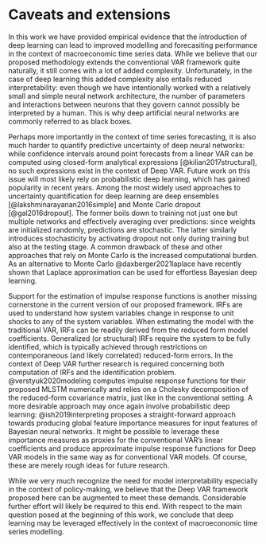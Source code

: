 # Caveats and extensions {#exten}

In this work we have provided empirical evidence that the introduction of deep learning can lead to improved modelling and forecasiting performance in the context of macroeconomic time series data. While we believe that our proposed methodology extends the conventional VAR framework quite naturally, it still comes with a lot of added complexity. Unfortunately, in the case of deep learning this added complexity also entails reduced interpretability: even though we have intentionally worked with a relatively small and simple neural network architecture, the number of parameters and interactions between neurons that they govern cannot possibly be interpreted by a human. This is why deep artificial neural networks are commonly referred to as black boxes. 

Perhaps more importantly in the context of time series forecasting, it is also much harder to quantify predictive uncertainty of deep neural networks: while confidence intervals around point forecasts from a linear VAR can be computed using closed-form analytical expressions [@kilian2017structural], no such expressions exist in the context of Deep VAR. Future work on this issue will most likely rely on probabilistic deep learning, which has gained popularity in recent years. Among the most widely used approaches to uncertainty quantification for deep learning are deep ensembles [@lakshminarayanan2016simple] and Monte Carlo dropout [@gal2016dropout]. The former boils down to training not just one but multiple networks and effectively averaging over predictions: since weights are initialized randomly, predictions are stochastic. The latter similarly introduces stochasticity by activating dropout not only during training but also at the testing stage. A common drawback of these and other approaches that rely on Monte Carlo is the increased computational burden. As an alternative to Monte Carlo @daxberger2021laplace have recently shown that Laplace approximation can be used for effortless Bayesian deep learning.

Support for the estimation of impulse response functions is another missing cornerstone in the current version of our proposed framework. IRFs are used to understand how system variables change in response to unit shocks to any of the system variables. When estimating the model with the traditional VAR, IRFs can be readily derived from the reduced form model coefficients. Generalized (or structural) IRFs require the system to be fully identified, which is typically achieved through restrictions on contemporaneous (and likely correlated) reduced-form errors. In the context of Deep VAR further research is required concerning both computation of IRFs and the identification problem. @verstyuk2020modeling computes impulse response functions for their proposed MLSTM numerically and relies on a Cholesky decomposition of the reduced-form covariance matrix, just like in the conventional setting. A more desirable approach may once again involve probabilistic deep learning: @ish2019interpreting proposes a straight-forward approach towards producing global feature importance measures for input features of Bayesian neural networks. It might be possible to leverage these importance measures as proxies for the conventional VAR's linear coefficients and produce approximate impulse response functions for Deep VAR models in the same way as for conventional VAR models. Of course, these are merely rough ideas for future research.

While we very much recognize the need for model interpretability especially in the context of policy-making, we believe that the Deep VAR framework proposed here can be augmented to meet these demands. Considerable further effort will likely be required to this end. With respect to the main question posed at the beginning of this work, we conclude that deep learning may be leveraged effectively in the context of macroeconomic time series modelling.

